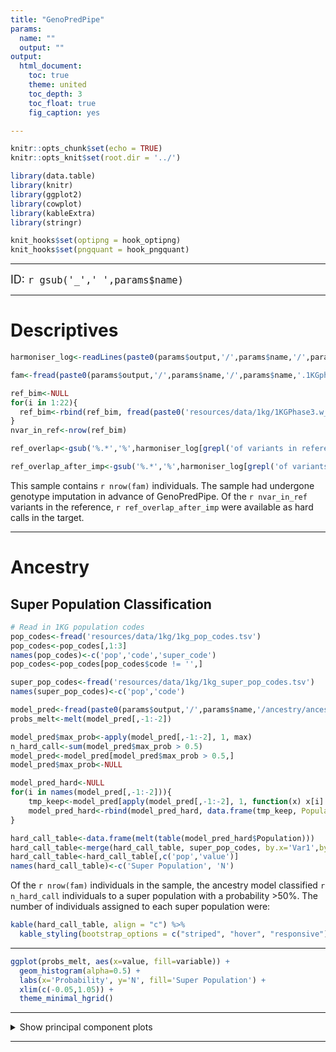 ```yaml
---
title: "GenoPredPipe"
params:
  name: ""
  output: ""
output:
  html_document:
    toc: true
    theme: united
    toc_depth: 3
    toc_float: true
    fig_caption: yes

---
```


```r

knitr::opts_chunk$set(echo = TRUE)
knitr::opts_knit$set(root.dir = '../')

library(data.table)
library(knitr)
library(ggplot2)
library(cowplot)
library(kableExtra)
library(stringr)

knit_hooks$set(optipng = hook_optipng)
knit_hooks$set(pngquant = hook_pngquant)

```

***

<font size="4"> 
ID: `r gsub('_',' ',params$name)`
</font>

***

# Descriptives

```R

harmoniser_log<-readLines(paste0(params$output,'/',params$name,'/',params$name,'.1KGphase3.hm3.chr.hm3_harmoniser.log'))

fam<-fread(paste0(params$output,'/',params$name,'/',params$name,'.1KGphase3.hm3.chr22.fam'))

ref_bim<-NULL
for(i in 1:22){
  ref_bim<-rbind(ref_bim, fread(paste0('resources/data/1kg/1KGPhase3.w_hm3.chr',i,'.bim')))
}
nvar_in_ref<-nrow(ref_bim)

ref_overlap<-gsub('%.*','%',harmoniser_log[grepl('of variants in reference are in the target.',harmoniser_log)])

ref_overlap_after_imp<-gsub('%.*','%',harmoniser_log[grepl('of variants in reference are in the target.',harmoniser_log)])

```

This sample contains `r nrow(fam)` individuals. The sample had undergone genotype imputation in advance of GenoPredPipe. Of the `r nvar_in_ref` variants in the reference, `r ref_overlap_after_imp` were available as hard calls in the target.

***

# Ancestry

## Super Population Classification

```R
# Read in 1KG population codes
pop_codes<-fread('resources/data/1kg/1kg_pop_codes.tsv')
pop_codes<-pop_codes[,1:3]
names(pop_codes)<-c('pop','code','super_code')
pop_codes<-pop_codes[pop_codes$code != '',]

super_pop_codes<-fread('resources/data/1kg/1kg_super_pop_codes.tsv')
names(super_pop_codes)<-c('pop','code')

model_pred<-fread(paste0(params$output,'/',params$name,'/ancestry/ancestry_all/',params$name,'.Ancestry.model_pred'))
probs_melt<-melt(model_pred[,-1:-2])

model_pred$max_prob<-apply(model_pred[,-1:-2], 1, max)
n_hard_call<-sum(model_pred$max_prob > 0.5)
model_pred<-model_pred[model_pred$max_prob > 0.5,]
model_pred$max_prob<-NULL

model_pred_hard<-NULL
for(i in names(model_pred[,-1:-2])){
	tmp_keep<-model_pred[apply(model_pred[,-1:-2], 1, function(x) x[i] == max(x)),1:2]
	model_pred_hard<-rbind(model_pred_hard, data.frame(tmp_keep, Population=i)) 
}

hard_call_table<-data.frame(melt(table(model_pred_hard$Population)))
hard_call_table<-merge(hard_call_table, super_pop_codes, by.x='Var1',by.y='code')
hard_call_table<-hard_call_table[,c('pop','value')]
names(hard_call_table)<-c('Super Population', 'N')

```

Of the `r nrow(fam)` individuals in the sample, the ancestry model classified `r n_hard_call` individuals to a super population with a probability >50%. The number of individuals assigned to each super population were:

```r
kable(hard_call_table, align = "c") %>%
  kable_styling(bootstrap_options = c("striped", "hover", "responsive"))
```

***

```R

ggplot(probs_melt, aes(x=value, fill=variable)) + 
  geom_histogram(alpha=0.5) +
  labs(x='Probability', y='N', fill='Super Population') +
  xlim(c(-0.05,1.05)) +
  theme_minimal_hgrid()

```

***

<details><summary>Show principal component plots</summary>

```r
cat(paste0("![Principal Component Scores Compared to Reference Super Populations](",normalizePath(params$output, mustWork = FALSE),'/',params$name,'/ancestry/ancestry_all/', params$name,".Ancestry.PCs_plot_super_pop.png)"))
```

```r
kable(super_pop_codes, align = "c") %>%
  kable_styling(bootstrap_options = c("striped", "hover", "responsive"))
```

</details>

***
